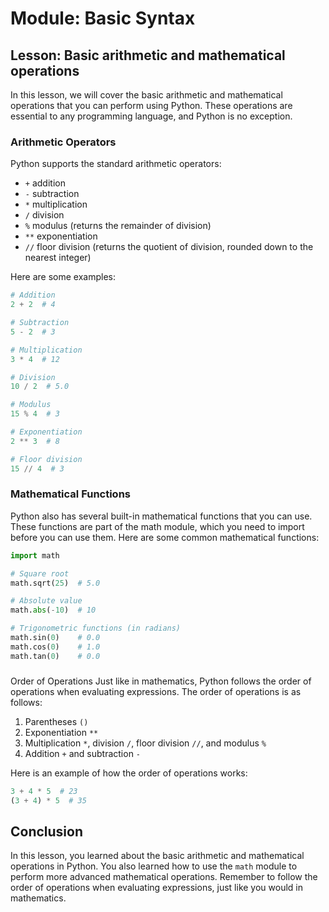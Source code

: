 # Module: Basic Syntax

## Lesson: Basic arithmetic and mathematical operations

In this lesson, we will cover the basic arithmetic and mathematical operations that you can perform using Python. These operations are essential to any programming language, and Python is no exception. 

### Arithmetic Operators

Python supports the standard arithmetic operators: 

- `+` addition
- `-` subtraction
- `*` multiplication
- `/` division
- `%` modulus (returns the remainder of division)
- `**` exponentiation
- `//` floor division (returns the quotient of division, rounded down to the nearest integer)

Here are some examples:

```python
# Addition
2 + 2  # 4

# Subtraction
5 - 2  # 3

# Multiplication
3 * 4  # 12

# Division
10 / 2  # 5.0

# Modulus
15 % 4  # 3

# Exponentiation
2 ** 3  # 8

# Floor division
15 // 4  # 3
```

### Mathematical Functions

Python also has several built-in mathematical functions that you can use. These functions are part of the math module, which you need to import before you can use them. Here are some common mathematical functions:

```python
import math

# Square root
math.sqrt(25)  # 5.0

# Absolute value
math.abs(-10)  # 10

# Trigonometric functions (in radians)
math.sin(0)    # 0.0
math.cos(0)    # 1.0
math.tan(0)    # 0.0
```

### 
Order of Operations
Just like in mathematics, Python follows the order of operations when evaluating expressions. The order of operations is as follows:

1. Parentheses `()`
2. Exponentiation `**`
3. Multiplication `*`, division `/`, floor division `//`, and modulus `%`
4. Addition `+` and subtraction `-`

Here is an example of how the order of operations works:

```python
3 + 4 * 5  # 23
(3 + 4) * 5  # 35
```

## Conclusion

In this lesson, you learned about the basic arithmetic and mathematical operations in Python. You also learned how to use the `math` module to perform more advanced mathematical operations. Remember to follow the order of operations when evaluating expressions, just like you would in mathematics.